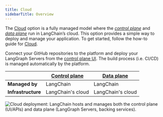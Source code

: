 ```yaml
---
title: Cloud
sidebarTitle: Overview
---
```




The [Cloud](/langsmith/cloud) option is a fully managed model where the [_control plane_](/langsmith/control-plane) and [_data plane_](/langsmith/data-plane) run in LangChain’s cloud. This option provides a simple way to deploy and manage your application. To get started, follow the how-to guide for [Cloud](/langsmith/deploy-to-cloud).

Connect your GitHub repositories to the platform and deploy your LangGraph Servers from the [control plane UI](/langsmith/control-plane#control-plane-ui). The build process (i.e. CI/CD) is managed automatically by the platform.

|                   | [Control plane](/langsmith/control-plane) | [Data plane](/langsmith/data-plane) |
|-------------------|---------------------------------------------------|-----------------------------------------------|
| **Managed by**    | LangChain                                         | LangChain                                     |
| **Infrastructure**| LangChain's cloud                                 | LangChain's cloud                             |

![Cloud deployment: LangChain hosts and manages both the control plane (UI/APIs) and data plane (LangGraph Servers, backing services).](/langsmith/images/langgraph-cloud-architecture.png)

